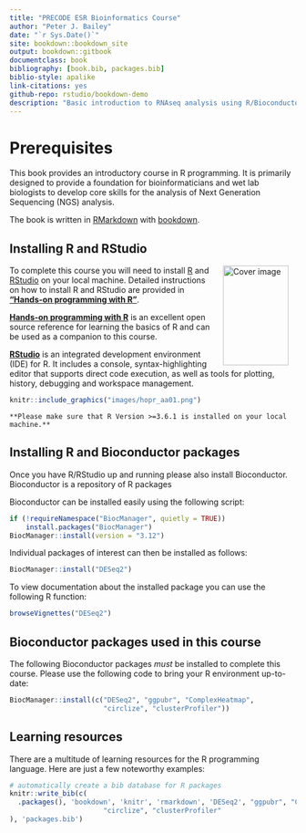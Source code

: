 ```yaml
--- 
title: "PRECODE ESR Bioinformatics Course"
author: "Peter J. Bailey"
date: "`r Sys.Date()`"
site: bookdown::bookdown_site
output: bookdown::gitbook
documentclass: book
bibliography: [book.bib, packages.bib]
biblio-style: apalike
link-citations: yes
github-repo: rstudio/bookdown-demo
description: "Basic introduction to RNAseq analysis using R/Bioconductor"
---
```


# Prerequisites


This book provides an introductory course in R programming. It is primarily designed to provide a foundation for bioinformaticians and wet lab biologists to develop core skills for the analysis of Next Generation Sequencing (NGS) analysis. 


The book is written in [RMarkdown](https://rmarkdown.rstudio.com) with [bookdown](https://bookdown.org).


## Installing R and RStudio

<a href="https://www.amazon.com/Hands-Programming-Write-Functions-Simulations/dp/1449359019"><img src="./images/cover.jpg" width="115" height="175" alt="Cover image" align="right" style="margin: 0 1em 0 1em" /></a>

To complete this course you will need to install [R](https://cloud.r-project.org/) and [RStudio](https://rstudio.com/) on your local machine. Detailed instructions on how to install R and RStudio are provided in [__"Hands-on programming with R"__](https://rstudio-education.github.io/hopr/starting.html).


[__Hands-on programming with R__](https://rstudio-education.github.io/hopr/) is an excellent open source reference for learning the basics of R and can be used as a companion to this course.


[__RStudio__](https://rstudio.com/) is an integrated development environment (IDE) for R. It includes a console, syntax-highlighting editor that supports direct code execution, as well as tools for plotting, history, debugging and workspace management.

```r
knitr::include_graphics("images/hopr_aa01.png")
```

```block2
**Please make sure that R Version >=3.6.1 is installed on your local machine.**
```

## Installing R and Bioconductor packages

Once you have R/RStudio up and running please also install Bioconductor. Bioconductor is a repository of R packages 

Bioconductor can be installed easily using the following script:

```r
if (!requireNamespace("BiocManager", quietly = TRUE))
    install.packages("BiocManager")
BiocManager::install(version = "3.12")

```

Individual packages of interest can then be installed as follows:

```r
BiocManager::install("DESeq2")
```

To view documentation about the installed package you can use the following R function:

```r
browseVignettes("DESeq2")
```


## Bioconductor packages used in this course

The following Bioconductor packages _must_ be installed to complete this course. Please use the following code to bring your R environment up-to-date:


```r
BiocManager::install(c("DESeq2", "ggpubr", "ComplexHeatmap",
                       "circlize", "clusterProfiler"))
```



## Learning resources

There are a multitude of learning resources for the R programming language. Here are just a few noteworthy examples:



```r
# automatically create a bib database for R packages
knitr::write_bib(c(
  .packages(), 'bookdown', 'knitr', 'rmarkdown', 'DESeq2', "ggpubr", "ComplexHeatmap",
                       "circlize", "clusterProfiler"
), 'packages.bib')
```
